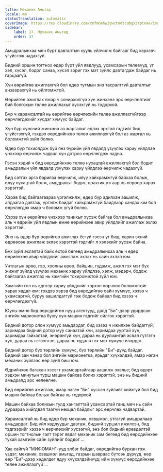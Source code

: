 ```yaml
---
title: Механик Амьтад
locale: mn
statusTranslation: automatic
coverImage: https://res.cloudinary.com/xmfm6mhw3gwctndtcubgx2rptnae/image/upload/v1740468922/small_cover_tratado_de_psicologia_revolucionaria_a4c0dca4e0.webp
sidebar:
    label: 17. Механик Амьтад
    order: 17
---
```

Амьдралынхаа мөч бүрт давталтын хууль үйлчилж байгааг бид хэрхэвч үгүйсгэж чадахгүй.

Бидний оршин тогтнох өдөр бүрт үйл явдлууд, ухамсарын төлөвүүд, үг хэл, хүсэл, бодол санаа, хүсэл зориг гэх мэт зүйлс давтагдаж байдаг нь гарцаагүй.

Хүн өөрийгөө ажиглахгүй бол өдөр тутмын энэ тасралтгүй давталтыг анзаарахгүй нь ойлгомжтой.

Өөрийгөө ажиглах ямар ч сонирхолгүй хүн жинхэнэ эрс өөрчлөлтийг бий болгохын төлөө ажиллахыг хүсэхгүй нь тодорхой.

Бүр ч харамсалтай нь өөрийгөө өөрчлөхийн төлөө ажиллахгүйгээр өөрчлөгдөхийг хүсдэг хүмүүс байдаг.

Хүн бүр сүнсний жинхэнэ аз жаргалыг эдлэх эрхтэй гэдгийг бид үгүйсгэхгүй, гэхдээ өөрсдийнхөө төлөө ажиллахгүй бол аз жаргал нь боломжгүй зүйл болно.

Өдөр бүр тохиолдож буй янз бүрийн үйл явдалд үзүүлэх хариу үйлдлээ үнэхээр өөрчилж чадвал хүн дотроо өөрчлөгдөж чадна.

Гэсэн хэдий ч бид өөрсдийнхөө төлөө нухацтай ажиллахгүй бол бодит амьдралын үйл явдалд үзүүлэх хариу үйлдлээ өөрчилж чадахгүй.

Бид сэтгэх арга барилаа өөрчилж, илүү хайхрамжгүй байхаа больж, илүү нухацтай болж, амьдралыг бодит, практик утгаар нь өөрөөр харах хэрэгтэй.

Хэрэв бид байгаагаараа үргэлжилж, өдөр бүр адилхан аашилж, алдаагаа давтаж, үргэлж байдаг хайхрамжгүй байдлаар хандах юм бол өөрчлөгдөх ямар ч боломж үгүй болно.

Хэрэв хүн өөрийгөө үнэхээр танихыг хүсэж байгаа бол амьдралынхаа аль ч өдрийн үйл явдлын өмнө өөрийнхөө авир үйлдлийг ажиглаж эхлэх хэрэгтэй.

Энэ нь өдөр бүр өөрийгөө ажиглах ёсгүй гэсэн үг биш, харин эхний өдрөөсөө ажиглаж эхлэх хэрэгтэй гэдгийг л хэлэхийг хүсэж байна.

Бүх зүйл эхлэлтэй байх ёстой бөгөөд амьдралынхаа аль ч өдөр өөрийнхөө авир үйлдлийг ажиглаж эхлэх нь сайн эхлэл юм.

Унтлагын өрөө, гэр, хоолны өрөө, байшин, гудамж, ажил гэх мэт бүх жижиг зүйлд үзүүлэх механик хариу үйлдлээ, хэлж, мэдэрч, бодож байгаагаа ажиглах нь хамгийн тохиромжтой зүйл юм.

Хамгийн гол нь эдгээр хариу үйлдлийг хэрхэн өөрчлөх боломжтойг харах явдал юм; гэхдээ хэрэв бид өөрсдийгөө сайн хүмүүс, хэзээ ч ухамсаргүй, буруу аашилдаггүй гэж бодож байвал бид хэзээ ч өөрчлөгдөхгүй.

Юуны өмнө бид өөрсдийгөө нууц агентууд, далд "Би"-дээр удирдсан энгийн марионетка буюу хүн-машин гэдгийг ойлгох хэрэгтэй.

Бидний дотор олон хүмүүс амьдардаг, бид хэзээ ч ижилхэн байдаггүй; заримдаа бидний дотор муу санаатай хүн, заримдаа ууртай хүн, заримдаа гайхалтай, энэрэнгүй хүн, дараа нь дуулиантай эсвэл гүтгэгч хүн, дараа нь гэгээнтэн, дараа нь худалч гэх мэт хүмүүс илэрдэг.

Бидний дотор бүх төрлийн хүмүүс, бүх төрлийн "Би"-дүүд байдаг. Бидний зан чанар бол энгийн марионетка, ярьдаг хүүхэлдэй, ямар нэгэн механик зүйлээс өөр зүйл биш юм.

Өдрийнхөө багахан хэсэгт ухамсартайгаар аашилж эхэлье; бид өдөрт хэдхэн минутын турш машин байхаа болих хэрэгтэй, энэ нь бидний амьдралд эрс нөлөөлнө.

Бид өөрийгөө ажиглаж, ямар нэгэн "Би" хүссэн зүйлийг хийхгүй бол бид машин байхаа больж байгаа нь тодорхой.

Машин байхаа болихын тулд хангалттай ухамсартай ганц мөч нь сайн дураараа хийгдвэл таагүй нөхцөл байдлыг эрс өөрчлөх чадвартай.

Харамсалтай нь бид өдөр бүр механик, хэвшмэл, утгагүй амьдралаар амьдардаг. Бид үйл явдлуудыг давтаж, бидний зуршил ижилхэн, бид тэдгээрийг хэзээ ч өөрчлөхийг хүсээгүй, энэ бол бидний өрөвдөлтэй оршин тогтнолын галт тэрэг явдаг механик зам бөгөөд бид өөрсдийнхөө тухай хамгийн сайн зүйлийг боддог ...

Хаа сайгүй "МИФОМАН"-ууд элбэг байдаг, өөрсдийгөө бурхан гэж үздэг; механик, хэвшмэл амьтад, газрын шавраас бүтсэн дүрүүд, өөр өөр "Би"-дээр хөдөлдөг ядуу хүүхэлдэйнүүд; ийм хүмүүс өөрсдийнхөө төлөө ажиллахгүй ...

